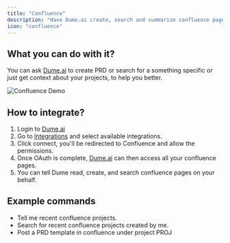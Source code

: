 ```yaml
---
title: "Confluence"
description: "Have Dume.ai create, search and summarise confluence pages for you."
icon: "confluence"
---
```


## **What you can do with it?**

You can ask [Dume.ai](http://Dume.ai) to create PRD or search for a something specific or just get context about your projects, to help you better.

![Confluence Demo](/images/confluence_demo.png)

## How to integrate?

1. Login to [Dume.ai](http://Dume.ai)
2. Go to [Integrations](https://app.dume.ai/integrations) and select available integrations.
3. Click connect, you'll be redirected to Confluence and allow the permissions.
4. Once OAuth is complete, [Dume.ai](http://Dume.ai) can then access all your confluence pages.
5. You can tell Dume read, create, and search confluence pages on your behalf.

## Example commands

- Tell me recent confluence projects.
- Search for recent confluence projects created by me.
- Post a PRD template in confluence under project PROJ

##  